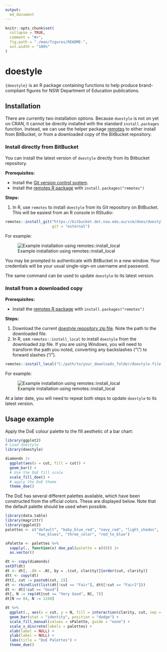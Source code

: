 ```yaml
---
output: 
  md_document
---
```


<!-- README.md is generated from README.Rmd. Please edit that file -->

```r
knitr::opts_chunk$set(
  collapse = TRUE,
  comment = "#>",
  fig.path = "./man/figures/README-",
  out.width = "100%"
)
```

# doestyle

<!-- badges: start -->
<!-- badges: end -->

`{doestyle}` is an R package containing functions to help produce brand-compliant figures for NSW Department of Education publications.

## Installation

There are currently two installation options. Because `doestyle` is not on yet on CRAN, it cannot be directly installed with the standard `install.packages` function. Instead, we can use the  helper package [remotes](https://cran.r-project.org/package=remotes) to either install from BitBucket, or from a downloaded copy of the BitBucket repository.

### Install directly from BitBucket

You can install the latest version of `doestyle` directly from its Bitbucket repository.

**Prerequisites:**

* Install the [Git version control system](https://git-scm.com/).
* Install the [remotes R package](https://cran.r-project.org/package=remotes) with `install.packages("remotes")`

**Steps:**

1. In R, use `remotes` to install `doestyle` from its Git repository on BitBucket. This will be easiest from an R console in RStudio:

```r
remotes::install_git("https://bitbucket.det.nsw.edu.au/scm/does/doestyle.git",
                     git = "external")
```

For example:

![Example installation using remotes::install_local](man/figures/install_git.gif)

You may be prompted to authenticate with BitBucket in a new window. Your credentials will be your usual single-sign-on username and password. 

The same command can be used to update `doestyle` to its latest version.

### Install from a downloaded copy

**Prerequisites:**

* Install the [remotes R package](https://cran.r-project.org/package=remotes) with `install.packages("remotes")`

**Steps:**

1. Download the current [doestyle repository zip file](https://bitbucket.det.nsw.edu.au/rest/api/latest/projects/DOES/repos/doestyle/archive?format=zip). Note the path to the downloaded file.
2. In R, use `remotes::install_local` to install `doestyle` from the downloaded zip file. If you are using Windows, you will need to transform the path you noted, converting any backslashes ("\\") to forward slashes ("/").

```r
remotes::install_local("C:/path/to/your_downloads_folder/doestyle-file-you-noted.zip")
```

For example:

![Example installation using remotes::install_local](man/figures/install_local.gif)

At a later date, you will need to repeat both steps to update `doestyle` to its latest version.

## Usage example

Apply the DoE colour palette to the fill aesthetic of a bar chart:

```r
library(ggplot2)
# Load doestyle
library(doestyle)

diamonds |>
  ggplot(aes(x = cut, fill = cut)) +
  geom_bar() +
  # Use the DoE fill scale
  scale_fill_doe() + 
  # apply the DoE theme
  theme_doe()
```

The DoE has several different palettes available, which have been constructed from the official colors.  These are displayed below.  Note that the default palette should be used when possible.

```r
library(data.table)
library(magrittr)
library(ggplot2)
palettes <- c("default", "baby_blue_red", "navy_red", "light_shades",
              "two_blues", "three_color", "red_to_blue")

sPalette <- palettes %>%
  sapply(., function(x) doe_pal(palette = x)(8)) |>
  as.vector()

dt <- copy(diamonds)
setDT(dt)
dt <- dt[, .(N = .N), by = .(cut, clarity)][order(cut, clarity)]
dtt <- copy(dt)
dtt[, cut := paste0(cut, 2)]
dt <- rbindlist(list(dt[!cut == "Fair"], dtt[!cut == "Fair2"]))
dt <- dt[!cut == "Good"]
dt[, N := rep(dt[cut == "Very Good", N], 7)]
dt[N == 84, N := 1248]

dt %>%
  ggplot(., aes(x = cut, y = N, fill = interaction(clarity, cut, sep = " - "))) +
  geom_bar(stat = "identity", position = "dodge") +
  scale_fill_manual(values = sPalette, guide = "none") +
  scale_x_discrete(labels = palettes) +
  xlab(label = NULL) +
  ylab(label = NULL) +
  labs(title = "DoE Palettes") +
  theme_doe()

```
